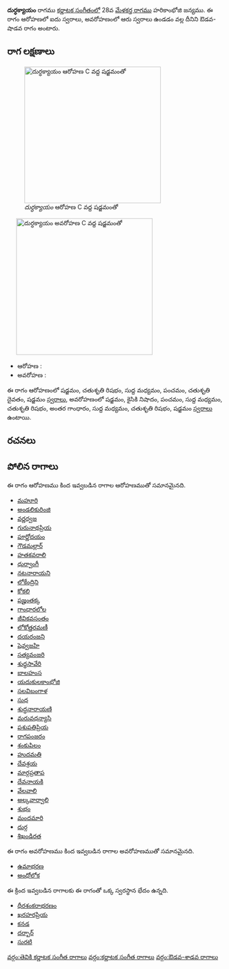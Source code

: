 {{Infobox ragam
	| name          	= దుర్ధక్యాయం
	| synonym	    	= 
	| mela          	= 
	| chakra        	= 
	| janaka        	= 
	| type          	= ఔడవ-శాడవ
	| arohanam      	= {{svaraC|S|R2|M1|P|D2|S'}} 
	| avarohanam    	= {{svaraC|S'|N2|P|M1|R2|G3|M1|R2|S}}
	| jeeva         	=
	| chhaya        	=
	| nyasa         	=
	| vishesha      	= 
	| equivalent  		= 
}}
{{కర్ణాటక సంగీత రాగాలు}}
'''దుర్ధక్యాయం''' రాగము [[కర్ణాటక సంగీతం]]లో 28వ [[మేళకర్త రాగము]] హరికాంభోజి జన్యము.  ఈ రాగం ఆరోహణలో ఐదు స్వరాలు, అవరోహణంలో ఆరు స్వరాలు ఉండడం వల్ల దీనిని ఔడవ-షాడవ రాగం అంటారు.


==రాగ లక్షణాలు==
[[Image:durdhakyayam_ar_kb2wiki.png|thumb|right|316px|''దుర్ధక్యాయం'' ఆరోహణ C వద్ద షడ్జమంతో]]
	[[Image:durdhakyayam_av_kb2wiki.png|thumb|right|316px|''దుర్ధక్యాయం'' అవరోహణ C వద్ద షడ్జమంతో]]

* ఆరోహణ : {{svaraC|S|R2|M1|P|D2|S'}} 
* అవరోహణ : {{svaraC|S'|N2|P|M1|R2|G3|M1|R2|S}}

ఈ రాగం ఆరోహణంలో షడ్జమం, చతుశృతి రిషభం, సుద్ద మధ్యమం, పంచమం, చతుశృతి దైవతం, షడ్జమం [[స్వరాలు]], అవరోహణంలో షడ్జమం, కైసికి నిషాదం, పంచమం, సుద్ద మధ్యమం, చతుశృతి రిషభం, అంతర గాంధారం, సుద్ద మధ్యమం, చతుశృతి రిషభం, షడ్జమం [[స్వరాలు]] ఉంటాయి.

==రచనలు==



==పోలిన రాగాలు==
ఈ రాగం ఆరోహణము కింద ఇవ్వబడిన రాగాల ఆరోహణముతో సమానమైనది.
* [[మహూరి]]
* [[అండలికురింజి]]
* [[వర్ణధ్వజ]]
* [[గురునాథప్రియ]]
* [[పూర్ణోదయం]]
* [[ గౌడమల్లార్]]
* [[హతకవరాలి]]
* [[ధుర్వాంగీ]]
* [[నటనారాయని]]
* [[లోకేంద్రిని]]
* [[కోకలి]]
* [[పజ్హంతక్క]]
* [[ గాంధారలోల]]
* [[జీవికవసంతం]]
* [[లోకోత్తరమణీ]]
* [[దయరంజని]]
* [[ షెవ్వజహి]]
* [[సత్యవంజరి]]
* [[శుధ్ధసావేరి]]
* [[బాలహంస]]
* [[యదుకులకాంభోజి]]
* [[సలవిబంగాళ]]
* [[సుధ]]
* [[శుద్ధనారాయణి]]
* [[మరువధన్యాసి]]
* [[ పశుపతిప్రియ]]
* [[రాగపంజరం]]
* [[శంకుపిలం]]
* [[హుదమతి]]
* [[దేవశ్రయ]]
* [[మార్గప్రతాప]]
* [[దేవనాయకి]]
* [[వేలవాలి]]
* [[అల్కవార్వాలి]]
* [[శుభం]]
* [[మందమారి]]
* [[దుర్గ]]
* [[శిఖండిరత]]

ఈ రాగం అవరోహణము కింద ఇవ్వబడిన రాగాల అవరోహణముతో సమానమైనది.
* [[ఉమాభరణ]]
* [[అంధోలోక]]

ఈ క్రింద ఇవ్వబడిన రాగాలకు ఈ రాగంతో ఒక్క స్వరస్థాన భేదం ఉన్నది.
* [[ధీరశంకరాభరణం]]
* [[ఖరహరప్రియ]]
* [[కనడ]]
* [[దర్బార్]]
* [[సురటి]]



[[వర్గం:తెవికి కర్ణాటక సంగీత రాగాలు]]
[[వర్గం:కర్ణాటక సంగీత రాగాలు]]
[[వర్గం:ఔడవ-శాడవ రాగాలు]]